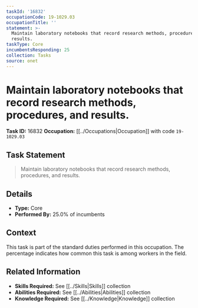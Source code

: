 ```yaml
---
taskId: '16832'
occupationCode: 19-1029.03
occupationTitle: ''
statement: >-
  Maintain laboratory notebooks that record research methods, procedures, and
  results.
taskType: Core
incumbentsResponding: 25
collection: Tasks
source: onet
---
```

# Maintain laboratory notebooks that record research methods, procedures, and results.

**Task ID:** 16832
**Occupation:** [[../Occupations|Occupation]] with code `19-1029.03`

## Task Statement

> Maintain laboratory notebooks that record research methods, procedures, and results.

## Details

- **Type:** Core
- **Performed By:** 25.0% of incumbents

## Context

This task is part of the standard duties performed in this occupation. The percentage indicates how common this task is among workers in the field.

## Related Information

- **Skills Required:** See [[../Skills|Skills]] collection
- **Abilities Required:** See [[../Abilities|Abilities]] collection
- **Knowledge Required:** See [[../Knowledge|Knowledge]] collection
